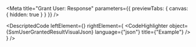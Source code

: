 
<Meta title="Grant User: Response" parameters={{ previewTabs: { canvas: { hidden: true } } }} />

<DescriptedCode
  leftElement={<SsmUserGrantedResultDesc />}
  rightElement={
    <CodeHighlighter
      object={SsmUserGrantedResultVisualJson}
      language={"json"}
      title={"Example"}
    />
  }
/>

